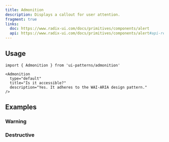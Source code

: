 ```yaml
---
title: Admonition
description: Displays a callout for user attention.
fragment: true
links:
  doc: https://www.radix-ui.com/docs/primitives/components/alert
  api: https://www.radix-ui.com/docs/primitives/components/alert#api-reference
---
```


<ComponentPreview
  name="admonition-demo"
  className="[&_.preview>[data-orientation=vertical]]:sm:max-w-[70%]"
  peekCode
  wide
/>

## Usage

```tsx
import { Admonition } from 'ui-patterns/admonition'
```

```tsx
<Admonition
  type="default"
  title="Is it accessible?"
  description="Yes. It adheres to the WAI-ARIA design pattern."
/>
```

## Examples

### Warning

<ComponentPreview
  name="admonition-warning"
  className="[&_.preview>[data-orientation=vertical]]:sm:max-w-[70%]"
/>

### Destructive

<ComponentPreview
  name="admonition-destructive"
  className="[&_.preview>[data-orientation=vertical]]:sm:max-w-[70%]"
/>
